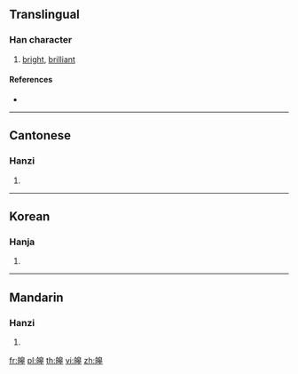 {{character info/new}}
==Translingual==

===Han character===
{{Han char|rn=106|rad=白|as=10|sn=15|four=26653|canj=HAHAJ,XHAHA}}

# [[bright]], [[brilliant]]

====References====
* {{Han ref|kx=0789.060|dkj=22771|dj=1204.010|hdz=42650.200|uh=769E|ud=30366|bh=E6BA|bd=59066}}

----

==Cantonese==

===Hanzi===
{{yue-hanzi|jyut=|y=hou6}}

# {{defn|lang=yue|sort=白10}}

----

==Korean==

===Hanja===
{{ko-hanja|hangeul=호|eumhun=|rv=ho|mr=ho|y=ho}}

# {{defn|lang=ko|sort=白10}}

----

==Mandarin==

===Hanzi===
{{cmn-hanzi|pin=[[hào]] ([[hao4]])|wg=hao<sup>4</sup>}}

# {{defn|lang=cmn|sort=白10}}

[[fr:皞]]
[[pl:皞]]
[[th:皞]]
[[vi:皞]]
[[zh:皞]]